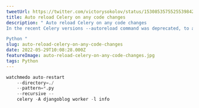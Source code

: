 ```yaml
---
tweetUrl: https://twitter.com/victorysokolov/status/1530853575525539842
title: Auto reload Celery on any code changes
description: " Auto reload Celery on any code changes
In the recent Celery versions --autoreload command was deprecated, to achieve the same result we can use watchdog and watchmedo which monitors file system events when files are changed, updated, or deleted

Python "
slug: auto-reload-celery-on-any-code-changes
date: 2022-05-29T10:08:28.000Z
featureImage: auto-reload-celery-on-any-code-changes.jpg
tags: Python
---
```


```python
watchmedo auto-restart
    --directory=./
    --pattern=*.py
    --recursive --
	celery -A djangoblog worker -l info
```
